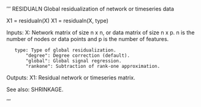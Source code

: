 '''
 RESIDUALN Global residualization of network or timeseries data

   X1 = residualn(X)
   X1 = residualn(X, type)

   Inputs:
       X:  Network matrix of size n x n, or data matrix of size n x p.
           n is the number of nodes or data points and
           p is the number of features.

       type: Type of global residualization.
           "degree": Degree correction (default).
           "global": Global signal regression.
           "rankone": Subtraction of rank-one approximation.

   Outputs:
       X1: Residual network or timeseries matrix.

   See also:
       SHRINKAGE.

'''
